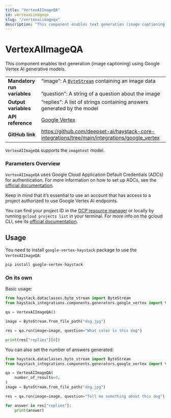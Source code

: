 ```yaml
---
title: "VertexAIImageQA"
id: vertexaiimageqa
slug: "/vertexaiimageqa"
description: "This component enables text generation (image captioning) using Google Vertex AI generative models."
---
```


# VertexAIImageQA

This component enables text generation (image captioning) using Google Vertex AI generative models.

|  |  |
| --- | --- |
| **Mandatory run variables** | “image”: A [`ByteStream`](/docs/data-classes#bytestresm)  containing an image data  <br /> <br />”question”: A string of a question about the image |
| **Output variables** | “replies”: A list of strings containing answers generated by the model |
| **API reference** | [Google Vertex](/reference/integrations-google-vertex) |
| **GitHub link** | https://github.com/deepset-ai/haystack-core-integrations/tree/main/integrations/google_vertex |

`VertexAIImageQA` supports the `imagetext` model.

### Parameters Overview

`VertexAIImageQA` uses Google Cloud Application Default Credentials (ADCs) for authentication. For more information on how to set up ADCs, see the [official documentation](https://cloud.google.com/docs/authentication/provide-credentials-adc).

Keep in mind that it’s essential to use an account that has access to a project authorized to use Google Vertex AI endpoints.

You can find your project ID in the [GCP resource manager](https://console.cloud.google.com/cloud-resource-manager) or locally by running `gcloud projects list` in your terminal. For more info on the gcloud CLI, see its [official documentation](https://cloud.google.com/cli).

## Usage

You need to install `google-vertex-haystack` package to use the  `VertexAIImageQA`:

```python
pip install google-vertex-haystack
```

### On its own

Basic usage:

```python
from haystack.dataclasses.byte_stream import ByteStream
from haystack_integrations.components.generators.google_vertex import VertexAIImageQA

qa = VertexAIImageQA()

image = ByteStream.from_file_path("dog.jpg")

res = qa.run(image=image, question="What color is this dog")

print(res["replies"][0])

```

You can also set the number of answers generated:

```python
from haystack.dataclasses.byte_stream import ByteStream
from haystack_integrations.components.generators.google_vertex import VertexAIImageQA

qa = VertexAIImageQA(
    number_of_results=3,
)
image = ByteStream.from_file_path("dog.jpg")

res = qa.run(image=image, question="Tell me something about this dog")

for answer in res["replies"]:
    print(answer)

```

